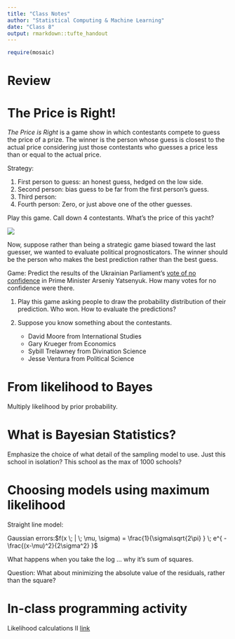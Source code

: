 ```yaml
---
title: "Class Notes"
author: "Statistical Computing & Machine Learning"
date: "Class 8"
output: rmarkdown::tufte_handout
---
```


```r
require(mosaic)
```

# Review


# The Price is Right!

*The Price is Right* is a game show in which contestants compete to guess the price of a prize.  The winner is the person whose guess is closest to the actual price considering just those contestants who guesses a price less than or equal to the actual price.

Strategy:

1. First person to guess: an honest guess, hedged on the low side.
2. Second person: bias guess to be far from the first person's guess.
3. Third person: 
4. Fourth person: Zero, or just above one of the other guesses.

Play this game. Call down 4 contestants.  What's the price of this yacht?

![](yacht-04.jpg)

Now, suppose rather than being a strategic game biased toward the last guesser, we wanted to evaluate political prognosticators.  The winner should be the person who makes the best prediction rather than the best guess.

Game: Predict the results of the Ukrainian Parliament's [vote of no confidence](http://www.bbc.com/news/world-europe-35591605) in Prime Minister Arseniy Yatsenyuk. How many votes for no confidence were there. \marginnote{(Actual result for you to compare your prediction to: one-hundred ninety-four out of three-hundred thirty-nine.)}

1. Play this game asking people to draw the probability distribution of their prediction.  Who won. How to evaluate the predictions?

2. Suppose you know something about the contestants.    
    * David Moore from International Studies
    * Gary Krueger from Economics
    * Sybill Trelawney from Divination Science
    * Jesse Ventura from Political Science


# From likelihood to Bayes

Multiply likelihood by prior probability.

# What is Bayesian Statistics?

Emphasize the choice of what detail of the sampling model to use.  Just this school in isolation?  This school as the max of 1000 schools?



# Choosing models using maximum likelihood

Straight line model:

Gaussian errors:$f(x \; | \; \mu, \sigma) = \frac{1}{\sigma\sqrt{2\pi} } \; e^{ -\frac{(x-\mu)^2}{2\sigma^2} }$

What happens when you take the log ... why it's sum of squares.

Question: What about minimizing the absolute value of the residuals, rather than the square?

# In-class programming activity

Likelihood calculations II [link](../Daily-Programming/Day-8-Programming-Task.pdf)


